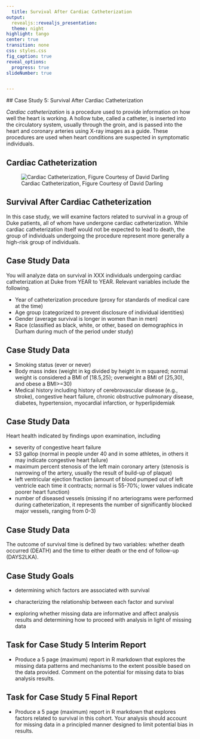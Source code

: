 ```yaml
---
  title: Survival After Cardiac Catheterization
output: 
  revealjs::revealjs_presentation:
  theme: night
highlight: tango
center: true
transition: none
css: styles.css
fig_caption: true
reveal_options:
  progress: true
slideNumber: true


---
```

  
  
  ## Case Study 5: Survival After Cardiac Catheterization
  
  *Cardiac catheterization* is a procedure used to provide information on how well the heart is working. A hollow tube, called a catheter, is inserted into the circulatory system, usually through the groin, and is passed into the heart and coronary arteries using X-ray images as a guide. These procedures are used when heart conditions are suspected in symptomatic individuals.

## Cardiac Catheterization

![Cardiac Catheterization, Figure Courtesy of David Darling](figures/cardiac_catheterization.jpg)

## Survival After Cardiac Catheterization

In this case study, we will examine factors related to survival in a group of Duke patients, all of whom have undergone cardiac catheterization. While cardiac catheterization itself would not be expected to lead to death, the group of individuals undergoing the procedure represent more generally a high-risk group of individuals.



## Case Study Data

You will analyze data on survival in XXX individuals undergoing cardiac catheterization at Duke from YEAR to YEAR. Relevant variables include the following.

- Year of catheterization procedure (proxy for standards of medical care at the time)
- Age group (categorized to prevent disclosure of individual identities)
- Gender (average survival is longer in women than in men)
- Race (classified as black, white, or other, based on demographics in Durham during much of the period under study)

## Case Study Data

- Smoking status (ever or never)
- Body mass index (weight in kg divided by height in m squared; normal weight is considered a BMI of [18.5,25); overweight a BMI of [25,30), and obese a BMI>=30)
- Medical history including history of cerebrovascular disease (e.g., stroke), congestive heart failure, chronic obstructive pulmonary disease, diabetes, hypertension, myocardial infarction, or hyperlipidemiak


## Case Study Data

Heart health indicated by findings upon examination, including

- severity of congestive heart failure
- S3 gallop (normal in people under 40 and in some athletes, in others it may indicate congestive heart failure)
- maximum percent stenosis of the left main coronary artery (stenosis is narrowing of the artery, usually the result of build-up of plaque)
- left ventricular ejection fraction (amount of blood pumped out of left ventricle each time it contracts; normal is 55-70%; lower values indicate poorer heart function)
- number of diseased vessels (missing if no arteriograms were performed during catheterization, it represents the number of significantly blocked major vessels, ranging from 0-3)

## Case Study Data

The outcome of survival time is defined by two variables: whether death occurred (DEATH) and the time to either death or the end of follow-up (DAYS2LKA).


## Case Study Goals

- determining which factors are associated with survival

- characterizing the relationship between each factor and survival

- exploring whether missing data are informative and affect analysis results and determining how to proceed with analysis in light of missing data

## Task for Case Study 5 Interim Report

- Produce a 5 page (maximum) report in R markdown that explores the missing data patterns and mechanisms to the extent possible based on the data provided. Comment on the potential for missing data to bias analysis results.

## Task for Case Study 5 Final Report

- Produce a 5 page (maximum) report in R markdown that explores factors related to survival in this cohort. Your analysis should account for missing data in a principled manner designed to limit potential bias in results.



<!---
-Jiurui post data on Sakai with data dictionary linked here; variables to include in dataset include the following:  AGE_G, GENDER, RACE_G, YRCATH_G, CHFSEV, HXCEREB, HXCHF, HXCOPD, HXDIAB, HXHTN, HXMI, HXHYL, HXSMOKE, HEIGHT_R, WEIGHT_R, (calculate BMI from height and weight),  S3, LMST, LVEF_R, NUMDZV, DEATH, DAYS2LKA
-Jiurui let me know % with missing data for each variable. Also subset to one observation per person (repeat events are included, but there should be only one death)
-NOtes: look at race by gender interaction,
- outcome should be time to death. Have Jiurui construct this bearing in mind the censoring variable
--->

